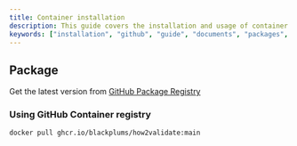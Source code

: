 ```yaml
---
title: Container installation
description: This guide covers the installation and usage of container package.
keywords: ["installation", "github", "guide", "documents", "packages", "docker", "commandlineinterface", "cli", "container" ]
---
```


## Package

Get the latest version from [GitHub Package Registry](https://github.com/Blackplums/how2validate/pkgs/container/how2validate)

### Using GitHub Container registry

```bash
docker pull ghcr.io/blackplums/how2validate:main
```
